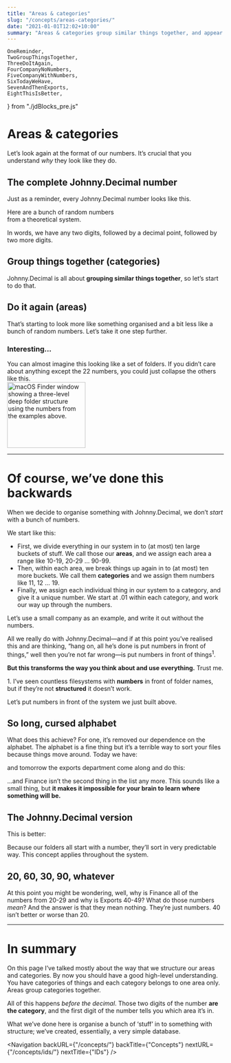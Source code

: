 ```yaml
---
title: "Areas & categories"
slug: "/concepts/areas-categories/"
date: "2021-01-01T12:02+10:00"
summary: "Areas & categories group similar things together, and appear before the decimal."
---
```


	OneReminder,
	TwoGroupThingsTogether,
	ThreeDoItAgain,
	FourCompanyNoNumbers,
	FiveCompanyWithNumbers,
	SixTodayWeHave,
	SevenAndThenExports,
	EightThisIsBetter,
} from "./jdBlocks_pre.js"


# Areas & categories

Let’s look again at the format of our numbers. It’s crucial that you understand _why_ they look like they do.

## The complete Johnny.Decimal number

Just as a reminder, every Johnny.Decimal number looks like this.

<div className="flex mb-4 mr-6">
	<OneReminder />
	<div className="hidden sm:block ml-8 max-w-xs text-sm italic">
		Here are a bunch of random numbers
		<br />
		from a theoretical system.
	</div>
</div>

In words, we have any two digits, followed by a decimal point, followed by two more digits.

## Group things together (categories)

Johnny.Decimal is all about **grouping similar things together**, so let’s start to do that.

<div className="mb-4 mr-6">
	<TwoGroupThingsTogether />
</div>

## Do it again (areas)

That’s starting to look more like something organised and a bit less like a bunch of random numbers. Let’s take it one step further.

<div className="mb-4 mr-6">
	<ThreeDoItAgain />
</div>

### Interesting...

<div className="flex flex-col md:flex-row mr-6 mb-6">
	<div className="mb-4">
		You can almost imagine this looking like a set of folders. If you didn’t
		care about anything except the 22 numbers, you could just collapse the
		others like this.
	</div>
	<div className="sm:mx-4 flex-shrink-0">
		<Image
			src={Finder_randomNumbers_category22Expanded}
			alt="macOS Finder window showing a three-level deep folder structure using the numbers from the examples above."
			width="182"
			height="153"
		/>
	</div>
</div>

---

# Of course, we’ve done this backwards

When we decide to organise something with Johnny.Decimal, we don’t _start_ with a bunch of numbers.

We start like this:

- First, we divide everything in our system in to (at most) ten large buckets of stuff. We call those our **areas**, and we assign each area a range like <JD>10-19</JD>, <JD>20-29</JD> … <JD>90-99</JD>.
- Then, within each area, we break things up again in to (at most) ten more buckets. We call them **categories** and we assign them numbers like <JD>11</JD>, <JD>12</JD> … <JD>19</JD>.
- Finally, we assign each individual thing in our system to a category, and give it a unique number. We start at <JD>.01</JD> within each category, and work our way up through the numbers.

Let’s use a small company as an example, and write it out without the numbers.

<div className="mb-4 mr-6">
	<FourCompanyNoNumbers />
</div>

All we really do with Johnny.Decimal—and if at this point you’ve realised this and are thinking, “hang on, all he’s done is put numbers in front of things,” well then you’re not far wrong—is put numbers in front of things<sup>1</sup>.

**But this transforms the way you think about and use everything.** Trust me.

<Footnote indent>
	1. I’ve seen countless filesystems with <strong>numbers</strong> in front of
	folder names, but if they’re not <strong>structured</strong> it doesn’t work.
</Footnote>

Let’s put numbers in front of the system we just built above.

<div className="mb-4 mr-6">
	<FiveCompanyWithNumbers />
</div>

## So long, cursed alphabet

What does this achieve? For one, it’s removed our dependence on the alphabet. The alphabet is a fine thing but it’s a terrible way to sort your files because things move around. Today we have:

<div className="mb-4 mr-6">
	<SixTodayWeHave />
</div>

and tomorrow the exports department come along and do this:

<div className="mb-4 mr-6">
	<SevenAndThenExports />
</div>

…and <JD>Finance</JD> isn’t the second thing in the list any more. This sounds like a small thing, but <strong>it makes it impossible for your brain to learn where something will be.</strong>

## The Johnny.Decimal version

This is better:

<div className="mb-4 mr-6">
	<EightThisIsBetter />
</div>

Because our folders all start with a number, they’ll sort in very predictable way. This concept applies throughout the system.

## 20, 60, 30, 90, whatever

At this point you might be wondering, well, why is <JD>Finance</JD> all of the numbers from <JD>20-29</JD> and why is <JD>Exports</JD> <JD>40-49</JD>? What do those numbers <em>mean</em>? And the answer is that they mean nothing. They’re just numbers. 40 isn’t better or worse than 20.

---

# In summary

On this page I’ve talked mostly about the way that we structure our areas and categories. By now you should have a good high-level understanding. You have categories of things and each category belongs to one area only. Areas group categories together.

All of this happens <em>before the decimal</em>. Those two digits of the number <strong>are the category</strong>, and the first digit of the number tells you which area it’s in.

What we’ve done here is organise a bunch of ‘stuff’ in to something with structure; we’ve created, essentially, a very simple database.

<Navigation
	backURL={"/concepts/"}
	backTitle={"Concepts"}
	nextURL={"/concepts/ids/"}
	nextTitle={"IDs"}
/>

